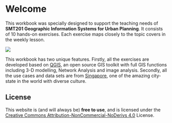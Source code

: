 # Welcome {.unnumbered}

This workbook was specially designed to support the teaching needs of **SMT201 Geographic Information Systems for Urban Planning**. It consists of 10 hands-on exercises. Each exercise maps closely to the topic covers in the weekly lesson.

![](img/cover.jpg)

This workbook has two unique features. Firstly, all the exercises are developed based on [QGIS](https://www.qgis.org/en/site/), an open source GIS toolkit with full GIS functions including 3-D modelling, Network Analysis and image analysis. Secondly, all the use cases and data sets are from [Singapore](https://en.wikipedia.org/wiki/Singapore), one of the amazing city-state in the world with diverse culture.

## License

This website is (and will always be) **free to use**, and is licensed under the [Creative Commons Attribution-NonCommercial-NoDerivs 4.0](https://creativecommons.org/licenses/by-nc-nd/4.0/) License.
